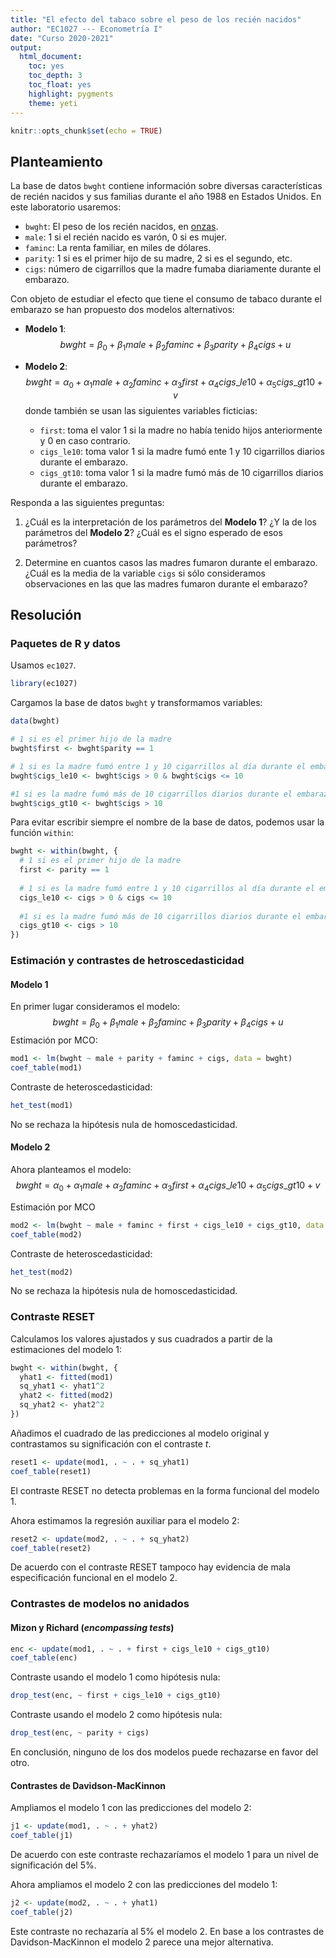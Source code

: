 ```yaml
---
title: "El efecto del tabaco sobre el peso de los recién nacidos"
author: "EC1027 --- Econometría I"
date: "Curso 2020-2021"
output: 
  html_document: 
    toc: yes
    toc_depth: 3
    toc_float: yes
    highlight: pygments
    theme: yeti
---
```


```r
knitr::opts_chunk$set(echo = TRUE)
```

## Planteamiento

La base de datos `bwght` contiene información sobre diversas características de  recién nacidos y sus familias durante el año 1988 en Estados Unidos. En este laboratorio usaremos:

- `bwght`: El peso de los recién nacidos, en [onzas](https://www.metric-conversions.org/es/peso/onzas-a-gramos.htm).
- `male`: 1 si el recién nacido es varón, 0 si es mujer.
- `faminc`: La renta familiar, en miles de dólares.
- `parity`: 1 si es el primer hijo de su madre, 2 si es el segundo, etc.
- `cigs`: número de cigarrillos que la madre fumaba diariamente durante el embarazo.

Con objeto de estudiar el efecto que tiene el consumo de tabaco durante el embarazo se han propuesto dos modelos alternativos:

- **Modelo 1**:
  $$
  bwght = \beta_0 + \beta_1 male + \beta_2 faminc + \beta_3 parity + \beta_4 cigs + u
  $$
- **Modelo 2**:
  $$
  bwght = \alpha_0 + \alpha_1 male + \alpha_2 faminc + \alpha_3 first + 
  \alpha_4 cigs\_le10 + \alpha_5 cigs\_gt10 + v
  $$
  donde también se usan las siguientes variables ficticias:

  + `first`: toma el valor 1 si la madre no había tenido hijos anteriormente y 0 en caso contrario.
  + `cigs_le10`: toma valor 1 si la madre fumó ente 1 y 10 cigarrillos diarios durante el embarazo.
  + `cigs_gt10`: toma valor 1 si la madre fumó más de 10 cigarrillos diarios durante el embarazo. 

Responda a las siguientes preguntas:

1. ¿Cuál es la interpretación de los parámetros del **Modelo 1**? ¿Y la de los parámetros del **Modelo 2**? ¿Cuál es el signo esperado de esos parámetros?

2. Determine en cuantos casos las madres fumaron durante el embarazo. ¿Cuál es la media de la variable `cigs` si sólo consideramos observaciones en las que las madres fumaron durante el embarazo? 

## Resolución

### Paquetes de R y datos

Usamos `ec1027`.
```r
library(ec1027)
```

Cargamos la base de datos `bwght` y transformamos variables:
```r
data(bwght)

# 1 si es el primer hijo de la madre
bwght$first <- bwght$parity == 1

# 1 si es la madre fumó entre 1 y 10 cigarrillos al día durante el embarazo
bwght$cigs_le10 <- bwght$cigs > 0 & bwght$cigs <= 10

#1 si es la madre fumó más de 10 cigarrillos diarios durante el embarazo
bwght$cigs_gt10 <- bwght$cigs > 10
```

Para evitar escribir siempre el nombre de la base de datos, podemos usar la función `within`:
```r
bwght <- within(bwght, {
  # 1 si es el primer hijo de la madre
  first <- parity == 1
  
  # 1 si es la madre fumó entre 1 y 10 cigarrillos al día durante el embarazo
  cigs_le10 <- cigs > 0 & cigs <= 10
  
  #1 si es la madre fumó más de 10 cigarrillos diarios durante el embarazo
  cigs_gt10 <- cigs > 10
})
```


### Estimación y contrastes de hetroscedasticidad

#### Modelo 1

En primer lugar consideramos el modelo:
$$
bwght = \beta_0 + \beta_1 male + \beta_2 faminc + \beta_3 parity + \beta_4 cigs + u
$$
Estimación por MCO:
```r
mod1 <- lm(bwght ~ male + parity + faminc + cigs, data = bwght)
coef_table(mod1)
```

Contraste de heteroscedasticidad:
```r
het_test(mod1)
```

No se rechaza la hipótesis nula de homoscedasticidad.

#### Modelo 2

Ahora planteamos el modelo:
$$
bwght = \alpha_0 + \alpha_1 male + \alpha_2 faminc + \alpha_3 first + 
\alpha_4 cigs\_le10 + \alpha_5 cigs\_gt10 + v
$$

Estimación por MCO
```r
mod2 <- lm(bwght ~ male + faminc + first + cigs_le10 + cigs_gt10, data = bwght)
coef_table(mod2)
```

Contraste de heteroscedasticidad:
```r
het_test(mod2)
```
No se rechaza la hipótesis nula de homoscedasticidad.

### Contraste RESET

Calculamos los valores ajustados y sus cuadrados a partir de la estimaciones del modelo 1:
```r
bwght <- within(bwght, {
  yhat1 <- fitted(mod1)
  sq_yhat1 <- yhat1^2
  yhat2 <- fitted(mod2)
  sq_yhat2 <- yhat2^2
})
```

Añadimos el cuadrado de las predicciones al modelo original y contrastamos su significación con el contraste $t$.
```r
reset1 <- update(mod1, . ~ . + sq_yhat1)
coef_table(reset1)
```

El contraste RESET no detecta problemas en la forma funcional del modelo 1.

Ahora estimamos la regresión auxiliar para el modelo 2:
```r
reset2 <- update(mod2, . ~ . + sq_yhat2)
coef_table(reset2)
```

De acuerdo con el contraste RESET tampoco hay evidencia de mala especificación funcional en el modelo 2.

### Contrastes de modelos no anidados

#### Mizon y Richard (_encompassing tests_)

```r
enc <- update(mod1, . ~ . + first + cigs_le10 + cigs_gt10)
coef_table(enc)
```

Contraste usando el modelo 1 como hipótesis nula:
```r
drop_test(enc, ~ first + cigs_le10 + cigs_gt10)
```

Contraste usando el modelo 2 como hipótesis nula:
```r
drop_test(enc, ~ parity + cigs)
```

En conclusión, ninguno de los dos modelos puede rechazarse en favor del otro.

#### Contrastes de Davidson-MacKinnon

Ampliamos el modelo 1 con las predicciones del modelo 2:
```r
j1 <- update(mod1, . ~ . + yhat2)
coef_table(j1)
```

De acuerdo con este contraste rechazaríamos el modelo 1 para un nivel de significación del 5%.

Ahora ampliamos el modelo 2 con las predicciones del modelo 1:
```r
j2 <- update(mod2, . ~ . + yhat1)
coef_table(j2)
```

Este contraste no rechazaría al 5% el modelo 2. En base a los contrastes de Davidson-MacKinnon el modelo 2 parece una mejor alternativa.
